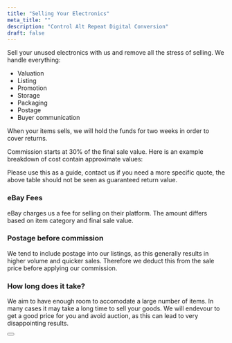 ```yaml
---
title: "Selling Your Electronics"
meta_title: ""
description: "Control Alt Repeat Digital Conversion"
draft: false
---
```



Sell your unused electronics with us and remove all the stress of selling. We handle everything:

* Valuation
* Listing
* Promotion
* Storage
* Packaging
* Postage
* Buyer communication

When your items sells, we will hold the funds for two weeks in order to cover returns. 

Commission starts at 30% of the final sale value. Here is an example breakdown of cost contain approximate values:

<PriceCalculator client:load />

Please use this as a guide, contact us if you need a more specific quote, the above table should not be seen as guaranteed return value.

### eBay Fees

eBay charges us a fee for selling on their platform. The amount differs based on item category and final sale value.

### Postage before commission

We tend to include postage into our listings, as this generally results in higher volume and quicker sales. Therefore we deduct this from the sale price before applying our commission.

### How long does it take?

We aim to have enough room to accomodate a large number of items. In many cases it may take a long time to sell your goods. We will endevour to get a good price for you and avoid auction, as this can lead to very disappointing results.

<Button label="Contact us to see if we can help you" link="/contact" style="solid" />
